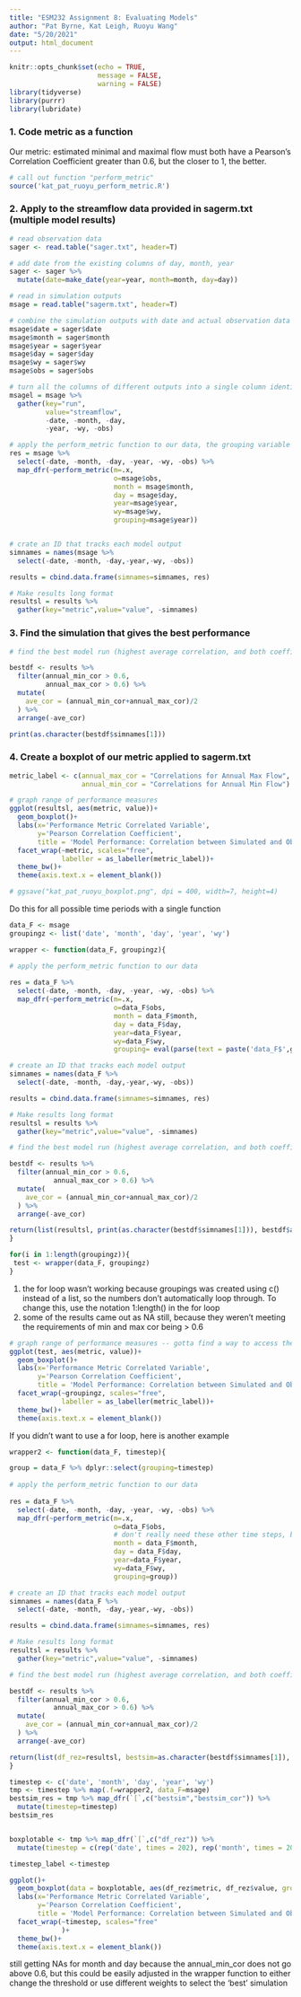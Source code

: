 ```yaml
---
title: "ESM232 Assignment 8: Evaluating Models"
author: "Pat Byrne, Kat Leigh, Ruoyu Wang"
date: "5/20/2021"
output: html_document
---
```


```r
knitr::opts_chunk$set(echo = TRUE,
                      message = FALSE,
                      warning = FALSE)
library(tidyverse)
library(purrr)
library(lubridate)
```

### 1. Code metric as a function

Our metric: estimated minimal and maximal flow must both have a Pearson’s Correlation Coefficient greater than 0.6, but the closer to 1, the better.

```r
# call out function "perform_metric"
source('kat_pat_ruoyu_perform_metric.R')
```

### 2. Apply to the streamflow data provided in sagerm.txt (multiple model results)

```r
# read observation data
sager <- read.table("sager.txt", header=T)

# add date from the existing columns of day, month, year
sager <- sager %>% 
  mutate(date=make_date(year=year, month=month, day=day))

# read in simulation outputs
msage = read.table("sagerm.txt", header=T)

# combine the simulation outputs with date and actual observation data in sager.txt
msage$date = sager$date
msage$month = sager$month
msage$year = sager$year
msage$day = sager$day
msage$wy = sager$wy
msage$obs = sager$obs
```

```r
# turn all the columns of different outputs into a single column identified by "run"
msagel = msage %>% 
  gather(key="run",
         value="streamflow", 
         -date, -month, -day, 
         -year, -wy, -obs)
```


```r
# apply the perform_metric function to our data, the grouping variable is year
res = msage %>% 
  select(-date, -month, -day, -year, -wy, -obs) %>%
  map_dfr(~perform_metric(m=.x, 
                          o=msage$obs, 
                          month = msage$month, 
                          day = msage$day,
                          year=msage$year, 
                          wy=msage$wy,
                          grouping=msage$year))


# crate an ID that tracks each model output
simnames = names(msage %>% 
  select(-date, -month, -day,-year,-wy, -obs))

results = cbind.data.frame(simnames=simnames, res)

# Make results long format
resultsl = results %>% 
  gather(key="metric",value="value", -simnames) 
```

### 3.  Find the simulation that gives the best performance 

```r
# find the best model run (highest average correlation, and both coefficients are larger than 0.6)

bestdf <- results %>% 
  filter(annual_min_cor > 0.6,
         annual_max_cor > 0.6) %>%  
  mutate(
    ave_cor = (annual_min_cor+annual_max_cor)/2
  ) %>% 
  arrange(-ave_cor)

print(as.character(bestdf$simnames[1]))
```


### 4. Create a boxplot of our metric applied to sagerm.txt

```r
metric_label <- c(annual_max_cor = "Correlations for Annual Max Flow",
                  annual_min_cor = "Correlations for Annual Min Flow")

# graph range of performance measures
ggplot(resultsl, aes(metric, value))+
  geom_boxplot()+
  labs(x='Performance Metric Correlated Variable',
       y='Pearson Correlation Coefficient',
       title = 'Model Performance: Correlation between Simulated and Observed Values')+
  facet_wrap(~metric, scales="free",
             labeller = as_labeller(metric_label))+
  theme_bw()+
  theme(axis.text.x = element_blank())

# ggsave("kat_pat_ruoyu_boxplot.png", dpi = 400, width=7, height=4)
```
Do this for all possible time periods with a single function

```r
data_F <- msage
groupingz <- list('date', 'month', 'day', 'year', 'wy')

wrapper <- function(data_F, groupingz){

# apply the perform_metric function to our data
  
res = data_F %>% 
  select(-date, -month, -day, -year, -wy, -obs) %>%
  map_dfr(~perform_metric(m=.x, 
                          o=data_F$obs, 
                          month = data_F$month, 
                          day = data_F$day,
                          year=data_F$year, 
                          wy=data_F$wy,
                          grouping= eval(parse(text = paste('data_F$',groupingz[i], sep = '')))))

# create an ID that tracks each model output
simnames = names(data_F %>% 
  select(-date, -month, -day,-year,-wy, -obs))

results = cbind.data.frame(simnames=simnames, res)

# Make results long format
resultsl = results %>% 
  gather(key="metric",value="value", -simnames) 

# find the best model run (highest average correlation, and both coefficients are larger than 0.6)

bestdf <- results %>% 
  filter(annual_min_cor > 0.6,
           annual_max_cor > 0.6) %>%  
  mutate(
    ave_cor = (annual_min_cor+annual_max_cor)/2
  ) %>% 
  arrange(-ave_cor)

return(list(resultsl, print(as.character(bestdf$simnames[1])), bestdf$ave_cor[1]))
}

```

```r
for(i in 1:length(groupingz)){
 test <- wrapper(data_F, groupingz)
}

```

1. the for loop wasn't working because groupings was created using c() instead of a list, so the numbers don't automatically loop through. To change this, use the notation 1:length() in the for loop 
2. some of the results came out as NA still, because they weren't meeting the requirements of min and max cor being > 0.6 

```r

# graph range of performance measures -- gotta find a way to access the list and then group by timestep
ggplot(test, aes(metric, value))+
  geom_boxplot()+
  labs(x='Performance Metric Correlated Variable',
       y='Pearson Correlation Coefficient',
       title = 'Model Performance: Correlation between Simulated and Observed Values')+
  facet_wrap(~groupingz, scales="free",
             labeller = as_labeller(metric_label))+
  theme_bw()+
  theme(axis.text.x = element_blank())
```



If you didn't want to use a for loop, here is another example 
```r

wrapper2 <- function(data_F, timestep){

group = data_F %>% dplyr::select(grouping=timestep) 
  
# apply the perform_metric function to our data
  
res = data_F %>% 
  select(-date, -month, -day, -year, -wy, -obs) %>%
  map_dfr(~perform_metric(m=.x, 
                          o=data_F$obs, 
                          # don't really need these other time steps, but am leaving them in because don't want to change the function
                          month = data_F$month, 
                          day = data_F$day,
                          year=data_F$year, 
                          wy=data_F$wy,
                          grouping=group))

# create an ID that tracks each model output
simnames = names(data_F %>% 
  select(-date, -month, -day,-year,-wy, -obs))

results = cbind.data.frame(simnames=simnames, res)

# Make results long format
resultsl = results %>% 
  gather(key="metric",value="value", -simnames) 

# find the best model run (highest average correlation, and both coefficients are larger than 0.6)

bestdf <- results %>% 
  filter(annual_min_cor > 0.6,
           annual_max_cor > 0.6) %>%  
  mutate(
    ave_cor = (annual_min_cor+annual_max_cor)/2
  ) %>% 
  arrange(-ave_cor)

return(list(df_rez=resultsl, bestsim=as.character(bestdf$simnames[1]), bestsim_cor=bestdf$ave_cor[1]))
}

timestep <- c('date', 'month', 'day', 'year', 'wy')
tmp <- timestep %>% map(.f=wrapper2, data_F=msage)
bestsim_res = tmp %>% map_dfr(`[`,c("bestsim","bestsim_cor")) %>% 
  mutate(timestep=timestep)
bestsim_res


boxplotable <- tmp %>% map_dfr(`[`,c("df_rez")) %>% 
  mutate(timestep = c(rep('date', times = 202), rep('month', times = 202), rep('day', times = 202), rep('year', times = 202), rep('wy', times = 202)))

```

```r

timestep_label <-timestep

ggplot()+
  geom_boxplot(data = boxplotable, aes(df_rez$metric, df_rez$value, group = df_rez$metric, color = df_rez$metric))+
  labs(x='Performance Metric Correlated Variable',
       y='Pearson Correlation Coefficient',
       title = 'Model Performance: Correlation between Simulated and Observed Values')+
  facet_wrap(~timestep, scales="free"
             )+
  theme_bw()+
  theme(axis.text.x = element_blank())

```


still getting NAs for month and day because the annual_min_cor does not go above 0.6, but this could be easily adjusted in the wrapper function to either change the threshold or use different weights to select the 'best' simulation 